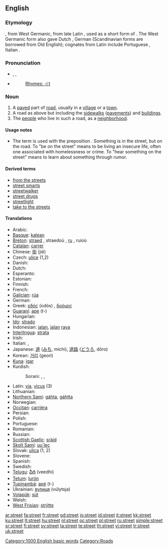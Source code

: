 {{wikipedia}}
==English==

{{rank|produce|drawn|field|828|street|attempt|soft|officers}}

===Etymology===
{{OE.}} {{term|stræt||paved road, Roman road}}, from West Germanic, from late Latin {{term|strata|lang=la}}, used as a short form of {{term||[[via]] [[strata]]|paved road}}.  The West Germanic form also gave Dutch {{term|straat}}, German {{term|Straße}} (Scandinavian forms are borrowed from Old English); cognates from Latin include Portuguese {{term|estrada}}, Italian {{term|strada}}.

===Pronunciation===
* {{enPR|strēt}}, {{IPA|/striːt/}}, {{SAMPA|/stri:t/}}
* {{audio|en-us-street.ogg|Audio (US)}}
*: [[Rhymes:English:-iːt|Rhymes: -iːt]]

===Noun===
{{en-noun}}

# A [[paved]] part of [[road]], usually in a [[village]] or a [[town]].
# A road as above but including the [[sidewalk]]s ([[pavement]]s) and [[building]]s.
# The [[people]] who live in such a road, as a [[neighborhood]].

====Usage notes====
* {{sense|paved part of road}} {{qualifier|Regional}} The term {{term|street}} is used with the preposition {{term|in}}.  Something is in the street, but on the road.  To "be on the street" means to be living an insecure life, often one associated with homelessness or crime. To "hear something on the street" means to learn about something through rumor. <!--This should be expanded a bit.-->

====Derived terms====
* [[from the streets]]
* [[street smarts]]
* [[streetwalker]]
* [[street drugs]]
* [[streetlight]]
* [[take to the streets]]

====Translations====
{{trans-top|A paved part of road, usually in a village or a town}}
* Arabic: {{Arab|[[شارع]]}} {{unicode|(šá:reʕ)}}
* [[Basque]]: [[kalean]]
* [[Breton]]: [[straed]] {{f}}, straedoù {{p}}, [[ru]] {{f}}, ruioù {{p}}
* [[Catalan]]: [[carrer]] {{m}}
* Chinese: [[街]] (jiē)
* Czech: [[ulice]] {{f}} (1,2)
* Danish: {{t+|da|gade|n}}
* Dutch: {{t+|nl|straat}}
* Esperanto: {{t-|eo|strato|xs=Esperanto}}
* Estonian: {{t-|et|tänav}}
* Finnish: {{t+|fi|katu}}
* French: {{t+|fr|rue|f}}
* [[Galician]]: [[rúa]] {{f}}
* German: {{t+|de|Straße|f}}
* Greek: [[οδός]] (odós) {{f}}, [[δρόμος]] {{m}}
* [[Guaraní]]: [[ape]] (t-)
* Hungarian: {{t+|hu|utca}}
* [[Ido]]: [[strado]]
* Indonesian: [[jalan]], [[jalan]] [[raya]]
* [[Interlingua]]: [[strata]]
* Irish: {{t+|ga|sráid|f|xs=Irish}}
* Italian: {{t+|it|strada|f}}, {{t+|it|via|f}}
* Japanese: [[道]] ([[みち]], michi), [[道路]] ([[どうろ]], dōro)
* Korean: [[거리]] (geori)
* [[Kuna]]: [[igar]]
* Kurdish:
*: Sorani: {{t|ku|جاده|tr=jAdda|sc=KUchar}}, {{t|ku|کۆڵان|tr=koLAn|sc=KUchar}}, {{t|ku|شه‌قام|tr=shaqAm|sc=KUchar}}
{{trans-mid}}
* Latin: [[via]], [[vicus]] (3)
* Lithuanian: {{t+|lt|gatvė|f|xs=Lithuanian}}
* [[Northern Sami]]: [[gáhta]], [[gáhtta]]
* Norwegian: {{t-|no|gate}}
* [[Occitan]]: [[carrièra]] {{f}}
* Persian: {{t-|fa|خیابان|tr=khiyâbân|sc=fa-Arab|xs=Persian}}
* Polish: {{t+|pl|ulica}}
* Portuguese: {{t+|pt|rua|f}}
* Romanian: {{t-|ro|stradă|f}}
* Russian: {{t+|ru|улица|f|tr=úlitsa|sc=Cyrl}}
* [[Scottish Gaelic]]: [[sràid]] {{f}}
* [[Skolt Sami]]: [[uu´lec]]
* Slovak: [[ulica#Slovak|ulica]] {{f}} (1, 2)
* Slovene: {{t+|sl|ulica|f}}
* Spanish: {{t+|es|calle|f}}
* Swedish: {{t+|sv|gata}}
* [[Telugu]]: [[వీధి]] (veedhi)
* [[Tetum]]: [[lurón]]
* [[Tupinambá]]: [[apé]] (t-)
* Ukrainian: [[вулиця]] (vúlytsja) {{f}}
* [[Volapük]]: [[süt]]
* Welsh: {{t-|cy|heol|f|xs=Welsh}}
* [[West Frisian]]: [[strjitte]]
{{trans-bottom}}

[[Category:1000 English basic words]]
[[Category:Roads]]

[[ar:street]]
[[fa:street]]
[[fr:street]]
[[gd:street]]
[[io:street]]
[[id:street]]
[[it:street]]
[[kk:street]]
[[ku:street]]
[[lt:street]]
[[hu:street]]
[[nl:street]]
[[oc:street]]
[[pl:street]]
[[ru:street]]
[[simple:street]]
[[sr:street]]
[[fi:street]]
[[sv:street]]
[[ta:street]]
[[te:street]]
[[th:street]]
[[vi:street]]
[[tr:street]]
[[uk:street]]